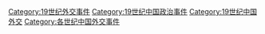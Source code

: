 [[Category:19世纪外交事件|Category:19世纪外交事件]]
[[Category:19世纪中国政治事件|Category:19世纪中国政治事件]]
[[Category:19世纪中国外交|Category:19世纪中国外交]]
[[Category:各世纪中国外交事件|Category:各世纪中国外交事件]]